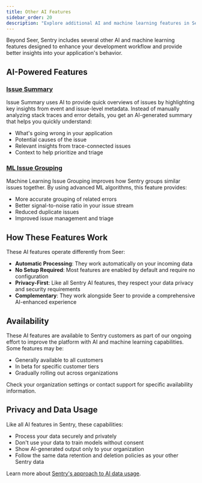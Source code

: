 ```yaml
---
title: Other AI Features
sidebar_order: 20
description: "Explore additional AI and machine learning features in Sentry beyond Seer."
---
```


Beyond Seer, Sentry includes several other AI and machine learning features designed to enhance your development workflow and provide better insights into your application's behavior.

## AI-Powered Features

### [Issue Summary](/product/ai-in-sentry/other-ai-features/issue-summary/)

Issue Summary uses AI to provide quick overviews of issues by highlighting key insights from event and issue-level metadata. Instead of manually analyzing stack traces and error details, you get an AI-generated summary that helps you quickly understand:

- What's going wrong in your application
- Potential causes of the issue
- Relevant insights from trace-connected issues
- Context to help prioritize and triage

### [ML Issue Grouping](/product/ai-in-sentry/other-ai-features/ml-issue-grouping/)

Machine Learning Issue Grouping improves how Sentry groups similar issues together. By using advanced ML algorithms, this feature provides:

- More accurate grouping of related errors
- Better signal-to-noise ratio in your issue stream
- Reduced duplicate issues
- Improved issue management and triage

## How These Features Work

These AI features operate differently from Seer:

- **Automatic Processing**: They work automatically on your incoming data
- **No Setup Required**: Most features are enabled by default and require no configuration
- **Privacy-First**: Like all Sentry AI features, they respect your data privacy and security requirements
- **Complementary**: They work alongside Seer to provide a comprehensive AI-enhanced experience

## Availability

These AI features are available to Sentry customers as part of our ongoing effort to improve the platform with AI and machine learning capabilities. Some features may be:

- Generally available to all customers
- In beta for specific customer tiers
- Gradually rolling out across organizations

Check your organization settings or contact support for specific availability information.

## Privacy and Data Usage

Like all AI features in Sentry, these capabilities:

- Process your data securely and privately
- Don't use your data to train models without consent
- Show AI-generated output only to your organization
- Follow the same data retention and deletion policies as your other Sentry data

Learn more about [Sentry's approach to AI data usage](/security-legal-pii/security/service-data-usage/).